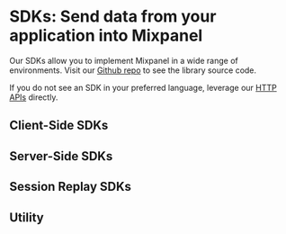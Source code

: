 
# SDKs: Send data from your application into Mixpanel

Our SDKs allow you to implement Mixpanel in a wide range of environments. Visit our [Github repo](https://mixpanel.com/partners/integrations) to see the library source code.

If you do not see an SDK in your preferred language, leverage our [HTTP APIs](https://developer.mixpanel.com/reference/ingestion-api) directly.

## Client-Side SDKs

<Cards>
  <Cards.Card icon title="Javascript" href="/docs/tracking-methods/sdks/javascript" />
  <Cards.Card icon title="React Native" href="/docs/tracking-methods/sdks/react-native" />
  <Cards.Card icon title="Android" href="/docs/tracking-methods/sdks/android" />
  <Cards.Card icon title="iOS (Objective-C)" href="/docs/tracking-methods/sdks/ios" />
  <Cards.Card icon title="iOS (Swift)" href="/docs/tracking-methods/sdks/swift" />
  <Cards.Card icon title="Flutter" href="/docs/tracking-methods/sdks/flutter" />
  <Cards.Card icon title="Unity" href="/docs/tracking-methods/sdks/unity" />
</Cards>

## Server-Side SDKs

<Cards>
  <Cards.Card icon title="Python" href="/docs/tracking-methods/sdks/python" />
  <Cards.Card icon title="Node.js" href="/docs/tracking-methods/sdks/nodejs" />
  <Cards.Card icon title="Ruby" href="/docs/tracking-methods/sdks/ruby" />
  <Cards.Card icon title="PHP" href="/docs/tracking-methods/sdks/php" />
  <Cards.Card icon title="Go" href="/docs/tracking-methods/sdks/go" />
  <Cards.Card icon title="Java" href="/docs/tracking-methods/sdks/java" />
</Cards>

## Session Replay SDKs

<Cards>
  <Cards.Card icon title="Session Replay (Android)" href="/docs/tracking-methods/sdks/android-replay" />
  <Cards.Card icon title="Session Replay (Swift)" href="/docs/tracking-methods/sdks/swift-replay" />
</Cards>


## Utility

<Cards>
  <Cards.Card icon title="Mixpanel-utils Module↗" href="https://github.com/mixpanel/mixpanel-utils" target="_blank" />
</Cards>

